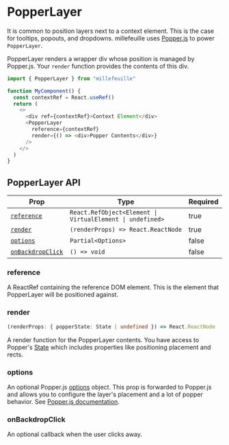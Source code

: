 
# PopperLayer

<PopperLayerExample />

It is common to position layers next to a context element. This is the case for
tooltips, popouts, and dropdowns. millefeuille uses
[Popper.js](https://popper.js.org/) to power `PopperLayer`.

PopperLayer renders a wrapper div whose position is managed by Popper.js. Your
`render` function provides the contents of this div.

```typescript
import { PopperLayer } from "millefeuille"

function MyComponent() {
  const contextRef = React.useRef()
  return (
    <>
      <div ref={contextRef}>Context Element</div>
      <PopperLayer
        reference={contextRef}
        render={() => <div>Popper Contents</div>}
      />
    </>
  )
}
```

## PopperLayer API

| Prop                                  | Type                                                                                               | Required |
| ------------------------------------- | -------------------------------------------------------------------------------------------------- | -------- |
| [`reference`](#reference)             | <code class="language-text">React.RefObject<Element &#124; VirtualElement &#124; undefined></code> | true     |
| [`render`](#render)                   | `(renderProps) => React.ReactNode`                                                                 | true     |
| [`options`](#placement)               | `Partial<Options>`                                                                                 | false    |
| [`onBackdropClick`](#onbackdropclick) | `() => void`                                                                                       | false    |

### reference

A ReactRef containing the reference DOM element. This is the element that
PopperLayer will be positioned against.

### render

<!-- prettier-ignore -->
```typescript
(renderProps: { popperState: State | undefined }) => React.ReactNode
```

A render function for the PopperLayer contents. You have access to Popper's
[State](https://github.com/popperjs/popper-core/blob/56af968be69f0d16f6b0202f8ac2730c412513c8/src/types.js#L54-L77)
which includes properties like positioning placement and rects.

### options

An optional Popper.js [options](https://github.com/popperjs/popper-core/blob/56af968be69f0d16f6b0202f8ac2730c412513c8/src/types.js#L107-L112)
object. This prop is forwarded to Popper.js and allows you to configure the
layer's placement and a lot of popper behavior. See [Popper.js documentation](https://popper.js.org/docs/v2/constructors/#options).

### onBackdropClick

An optional callback when the user clicks away.
